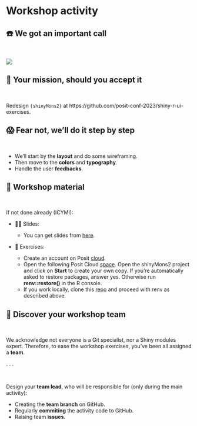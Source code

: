 # Workshop activity {data-stack-name="Workshop activity"}

## ☎️ We got an important call

<br/>

![](./../../assets/images/0-welcome/prof-chen.jpg){width="100%," fig-align="center"}

## 🥷 Your mission, should you accept it

<br/>

Redesign `{shinyMons2}` at https://github.com/posit-conf-2023/shiny-r-ui-exercises.

## 😱 Fear not, we'll do it step by step

<br/>

:::{.incremental}
- We'll start by the __layout__ and do some wireframing.
- Then move to the __colors__ and __typography__.
- Handle the user __feedbacks__.
:::

## 💼 Workshop material

<br/>

If not done already (ICYMI):

:::{.incremental}
- 🧑‍🏫 Slides:
    - You can get slides from [here](https://github.com/posit-conf-2023/shiny-r-ui).

- 🥼 Exercises:

    - Create an account on Posit [cloud](https://posit.cloud/).
    - Open the following Posit Cloud [space](https://posit.cloud/spaces/400773/join?access_code=ajwkws91bhF-IhEXDVWH9-0mukSUF3jiETCkzrgt). Open the shinyMons2 project and click on __Start__ to create your own copy. If you’re automatically asked to restore packages, answer yes. Otherwise run __renv::restore()__ in the R console.
    - If you work locally, clone this [repo](https://github.com/posit-conf-2023/shiny-r-ui-exercises/tree/main) and proceed with renv as described above.
:::

## 👥 Discover your workshop team

<br/>

We acknowledge not everyone is a Git specialist, nor a Shiny modules expert. Therefore, to ease the workshop exercises, you've been all assigned a __team__.

. . .

<br/>

Design your __team lead__, who will be responsible for (only during the main activity):

- Creating the __team branch__ on GitHub.
- Regularly __commiting__ the activity code to GitHub.
- Raising team __issues__.